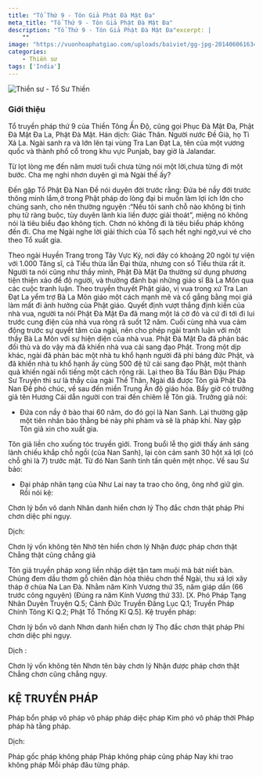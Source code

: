 ```yaml
---
title: "Tổ Thứ 9 - Tôn Giả Phật Đà Mật Đa"
meta_title: "Tổ Thứ 9 - Tôn Giả Phật Đà Mật Đa"
description: "Tổ Thứ 9 - Tôn Giả Phật Đà Mật Đa"excerpt: |
    ""
image: "https://vuonhoaphatgiao.com/uploads/baiviet/gg-jpg-201406061634361TKAQjmHOd.jpg"
categories:
    - Thiền sư
tags: ['India']
---
```


<img
  decoding="async"
  src="https://vuonhoaphatgiao.com/uploads/baiviet/gg-jpg-201406061634361TKAQjmHOd.jpg"
  alt="Thiền sư - Tổ Sư Thiền"
/>

### Giới thiệu

Tổ truyền pháp thứ 9 của Thiền Tông Ấn Độ, cũng gọi Phục Đà Mật Đa, Phật Đà Mật Đa La, Phật Đà Mật. Hán dịch: Giác Thân.
Người nước Đề Già, họ Tì Xá La.
Ngài sanh ra và lớn lên tại vùng Tra Lan Đạt La, tên của một vương quốc và thành phố cổ trong khu vực Punjab, bay giờ là Jalandar.

Từ lọt lòng mẹ đến năm mươi tuổi chưa từng nói một lời,chưa từng đi một bước.
Cha mẹ nghi nhơn duyên gì mà Ngài thế ấy?

Đến gặp Tổ Phật Đà Nan Đề nói duyên đời trước rằng: Đứa bé nầy đời trước thông minh lắm,ở trong Phật pháp do lòng đại bi muốn làm lợi ích lớn cho chúng sanh, cho nên thường nguyện :“Nếu tôi sanh chỗ nào không bị tình phụ tử ràng buộc, tùy duyên lành kia liền được giải thoát”, miệng nó không nói là tiêu biểu đạo không tịch.
Chơn nó không đi là tiêu biểu pháp không đến đi. Cha mẹ Ngài nghe lời giải thích của Tổ sạch hết nghi ngờ,vui vẻ cho theo Tổ xuất gia.

Theo ngài Huyền Trang trong Tây Vực Ký, nơi đây có khoảng 20 ngôi tự viện với 1.000 Tăng sĩ, cả Tiểu thừa lẫn Đại thừa, nhưng con số Tiểu thừa rất ít. Người ta nói cũng như thầy mình, Phật Đà Mật Đa thường sử dụng phương tiện thiện xảo để độ người, và thường đánh bại những giáo sĩ Bà La Môn qua các cuộc tranh luận. Theo truyền thuyết Phật giáo, vị vua trong xứ Tra Lan Đạt La yểm trợ Bà La Môn giáo một cách mạnh mẽ và cố gắng bằng mọi giá làm mất đi ảnh hưởng của Phật giáo. Quyết định vượt thắng định kiến của nhà vua, người ta nói Phật Đà Mật Đa đã mang một lá cờ đỏ và cứ đi tới đi lui trước cung điện của nhà vua ròng rã suốt 12 năm. Cuối cùng nhà vua cảm động trước sự quyết tâm của ngài, nên cho phép ngài tranh luận với một thầy Bà La Môn với sự hiện diện của nhà vua. Phật Đà Mật Đa đã phản bác đối thủ và do vậy mà đã khiến nhà vua cải sang đạo Phật. Trong một dịp khác, ngài đã phản bác một nhà tu khổ hạnh người đã phỉ báng đức Phật, và đã khiến nhà tu khổ hạnh ấy cùng 500 đệ tử cải sang đạo Phật, một thành quả khiến ngài nổi tiếng một cách rộng rãi.
Lại theo Bà Tẩu Bàn Đậu Pháp Sư Truyện thì sư là thầy của ngài Thế Thân.
Ngài đã được Tôn giả Phật Đà Nan Đề phó chúc, về sau đến miền Trung Ấn độ giáo hóa.
Bấy giờ có trưởng giả tên Hương Cái dẫn người con trai đến chiêm lễ Tôn giả. Trưởng giả nói:

- Đứa con nầy ở bào thai 60 năm, do đó gọi là Nan Sanh. Lại thường gặp một tiên nhân bảo thằng bé này phi phàm và sẽ là pháp khí.
  Nay gặp Tôn giả xin cho xuất gia.

Tôn giả liền cho xuống tóc truyền giới. Trong buổi lễ thọ giới thấy ánh sáng lành chiếu khắp chỗ ngồi (của Nan Sanh), lại còn cảm sanh 30 hột xá lợi (có chỗ ghi là 7) trước mặt. Từ đó Nan Sanh tinh tấn quên mệt nhọc.
Về sau Sư bảo:

- Đại pháp nhãn tạng của Như Lai nay ta trao cho ông, ông nhớ giữ gìn. Rồi nói kệ:

Chơn lý bổn vô danh
Nhân danh hiển chơn lý
Thọ đắc chơn thật pháp
Phi chơn diệc phi ngụy.

Dịch:

Chơn lý vốn không tên
Nhờ tên hiển chơn lý
Nhận được pháp chơn thật
Chẳng thật cũng chẳng giả

Tôn giả truyền pháp xong liền nhập diệt tận tam muội mà bát niết bàn. Chúng đem dầu thơm gỗ chiên đàn hỏa thiêu chơn thể Ngài, thu xá lợi xây tháp ở chùa Na Lan Đà.
Nhằm năm Kính Vương thứ 35, năm giáp dần (66 trước công nguyên) (Đúng ra năm Kính Vương thứ 33).
[X. Phó Pháp Tạng Nhân Duyên Truyện Q.5; Cảnh Đức Truyền Đăng Lục Q.1; Truyền Pháp Chính Tông Kí Q.2; Phật Tổ Thống Kỉ Q.5].
Kệ truyền pháp:

Chơn lý bổn vô danh
Nhơn danh hiển chơn lý
Thọ đắc chơn thật pháp
Phi chơn diệc phi ngụy.

Dịch :

Chơn lý vốn không tên
Nhơn tên bày chơn lý
Nhận được pháp chơn thật
Chẳng chơn cũng chẳng ngụy.

<h2>KỆ TRUYỀN PHÁP</h2>

Pháp bổn pháp vô pháp
vô pháp pháp diệc pháp
Kim phó vô pháp thời
Pháp pháp hà tằng pháp.

Dịch:

Pháp gốc pháp không pháp
Pháp không pháp cũng pháp
Nay khi trao không pháp
Mỗi pháp đâu từng pháp.
